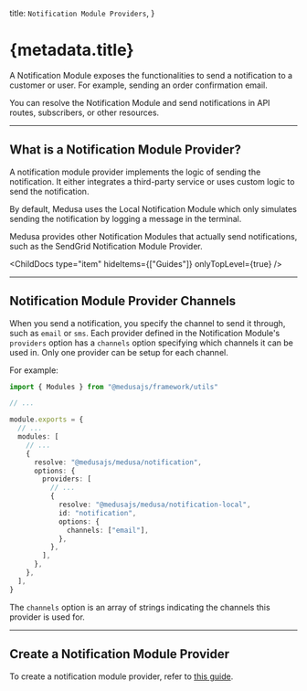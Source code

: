 
  title: `Notification Module Providers`,
}

# {metadata.title}

A Notification Module exposes the functionalities to send a notification to a customer or user. For example, sending an order confirmation email.

You can resolve the Notification Module and send notifications in API routes, subscribers, or other resources.

---

## What is a Notification Module Provider?

A notification module provider implements the logic of sending the notification. It either integrates a third-party service or uses custom logic to send the notification.

By default, Medusa uses the Local Notification Module which only simulates sending the notification by logging a message in the terminal.

Medusa provides other Notification Modules that actually send notifications, such as the SendGrid Notification Module Provider.

<ChildDocs type="item" hideItems={["Guides"]} onlyTopLevel={true} />

---

## Notification Module Provider Channels

When you send a notification, you specify the channel to send it through, such as `email` or `sms`. Each provider defined in the Notification Module's `providers` option has a `channels` option specifying which channels it can be used in. Only one provider can be setup for each channel.

For example:

```ts title="medusa-config.ts" highlights={[["19"]]}
import { Modules } from "@medusajs/framework/utils"

// ...

module.exports = {
  // ...
  modules: [
    // ...
    {
      resolve: "@medusajs/medusa/notification",
      options: {
        providers: [
          // ...
          {
            resolve: "@medusajs/medusa/notification-local",
            id: "notification",
            options: {
              channels: ["email"],
            },
          },
        ],
      },
    },
  ],
}
```

The `channels` option is an array of strings indicating the channels this provider is used for.

---

## Create a Notification Module Provider

To create a notification module provider, refer to [this guide](/references/notification-provider-module).
